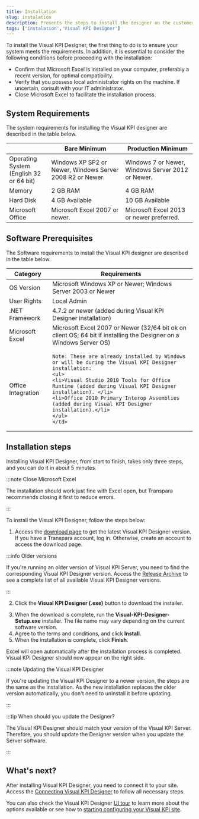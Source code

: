 ```yaml
---
title: Installation
slug: instalation
description: Presents the steps to install the designer on the customer machine.
tags: ['instalation','Visual KPI Designer']
---
```



To install the Visual KPI Designer, the first thing to do is to ensure your system meets the requirements. In addition, it is essential to consider the following conditions before proceeding with the installation:

- Confirm that Microsoft Excel is installed on your computer, preferably a recent version, for optimal compatibility. 
- Verify that you possess local administrator rights on the machine. If uncertain, consult with your IT administrator.
- Close Microsoft Excel to facilitate the installation process.

## System Requirements

The system requirements for installing the Visual KPI designer are described in the table below.

<table>
<thead>
  <tr>
    <th></th>
    <th>Bare Minimum</th>
    <th>Production Minimum</th>
  </tr>
</thead>
<tbody>
  <tr>
    <td>Operating System <br/>(English 32 or 64 bit)</td>
    <td>Windows XP SP2 or Newer, Windows Server 2008 R2 or Newer.</td>
    <td>Windows 7 or Newer, Windows Server 2012 or Newer.</td>
  </tr>
  <tr>
    <td>Memory</td>
    <td>2 GB RAM</td>
    <td>4 GB RAM</td>
  </tr>
  <tr>
    <td>Hard Disk</td>
    <td>4 GB Available</td>
    <td>10 GB Available</td>
  </tr>
  <tr>
    <td>Microsoft Office</td>
    <td>Microsoft Excel 2007 or newer.</td>
    <td>Microsoft Excel 2013 or newer preferred.</td>
  </tr>
</tbody>
</table>

## Software Prerequisites

The Software requirements to install the Visual KPI designer are described in the table below.

<table>
<thead>
  <tr>
    <th>Category</th>
    <th>Requirements</th>
  </tr>
</thead>
<tbody>
  <tr>
    <td>OS Version</td>
    <td>Microsoft Windows XP or Newer; Windows Server 2003 or Newer</td>
  </tr>
  <tr>
    <td>User Rights</td>
    <td>Local Admin</td>
  </tr>
  <tr>
    <td>.NET Framework</td>
    <td>4.7.2 or newer (added during Visual KPI Designer installation)</td>
  </tr>
  <tr>
    <td>Microsoft Excel</td>
    <td>Microsoft Excel 2007 or Newer (32/64 bit ok on client OS; 64 bit if installing the Designer on a Windows Server OS)</td>
  </tr>
  <tr>
    <td>Office Integration</td>
    <td>
    
    Note: These are already installed by Windows or will be during the Visual KPI Designer installation:    
    <ul> 
    <li>Visual Studio 2010 Tools for Office Runtime (added during Visual KPI Designer installation). </li>
    <li>Office 2010 Primary Interop Assemblies (added during Visual KPI Designer installation).</li>
    </ul>
    </td>
  </tr>
</tbody>
</table>

## Installation steps

Installing Visual KPI Designer, from start to finish, takes only three steps, and you can do it in about 5 minutes. 

:::note Close Microsoft Excel

The installation should work just fine with Excel open, but Transpara recommends closing it first to reduce errors.

:::

To install the Visual KPI Designer, follow the steps below:

1. Access the [download page](https://www.transpara.com/software-downloads/) to get the latest Visual KPI Designer version. If you have a Transpara account, log in. Otherwise, create an account to access the download page.

:::info Older versions

If you're running an older version of Visual KPI Server, you need to find the corresponding Visual KPI Designer version. Access the [Release Archive](https://www.transpara.com/download-archive/) to see a complete list of all available Visual KPI Designer versions.

:::

2. Click the **Visual KPI Designer (.exe)** button to download the installer.

<StylizedImage
  imgURL="img/docs/designer/getting-started/installation-downloadbutton.png"
  alt="Installation Download Button"
/>

3. When the download is complete, run the **Visual-KPI-Designer-Setup.exe** installer. The file name may vary depending on the current software version.
4. Agree to the terms and conditions, and click **Install**.
5. When the installation is complete, click **Finish**.

Excel will open automatically after the installation process is completed. Visual KPI  Designer should now appear on the right side.

:::note Updating the Visual KPI Designer

If you're updating the Visual KPI Designer to a newer version, the steps are the same as the installation. As the new installation replaces the older version automatically, you don't need to uninstall it before updating. 

:::

:::tip When should you update the Designer?

The Visual KPI Designer should match your version of the Visual KPI Server. Therefore, you should update the Designer version when you update the Server software.

::: 

## What's next?

After installing Visual KPI Designer, you need to connect it to your site. Access the [Connecting Visual KPI Designer](/docs/visual-kpi-design/installation-and-setup/connecting) to follow all necessary steps.

You can also check the Visual KPI Designer [UI tour](docs/visual-kpi-design/installation-and-setup/ui-tour) to learn more about the options available or see how to [starting configuring your Visual KPI site](docs/visual-kpi-design/installation-and-setup/basic-setup).